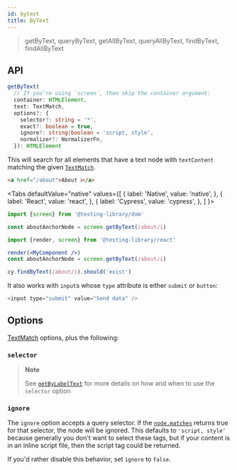 ```yaml
---
id: bytext
title: ByText
---
```



> getByText, queryByText, getAllByText, queryAllByText, findByText,
> findAllByText

## API

```typescript
getByText(
  // If you're using `screen`, then skip the container argument:
  container: HTMLElement,
  text: TextMatch,
  options?: {
    selector?: string = '*',
    exact?: boolean = true,
    ignore?: string|boolean = 'script, style',
    normalizer?: NormalizerFn,
  }): HTMLElement
```

This will search for all elements that have a text node with `textContent`
matching the given [`TextMatch`](queries/about.mdx#textmatch).

```html
<a href="/about">About ℹ️</a>
```

<Tabs defaultValue="native" values={[ { label: 'Native', value: 'native', }, {
label: 'React', value: 'react', }, { label: 'Cypress', value: 'cypress', }, ] }>
<TabItem value="native">

```js
import {screen} from '@testing-library/dom'

const aboutAnchorNode = screen.getByText(/about/i)
```

  </TabItem>
  <TabItem value="react">

```jsx
import {render, screen} from '@testing-library/react'

render(<MyComponent />)
const aboutAnchorNode = screen.getByText(/about/i)
```

  </TabItem>
  <TabItem value="cypress">

```js
cy.findByText(/about/i).should('exist')
```

  </TabItem>
  </Tabs>

It also works with `input`s whose `type` attribute is either `submit` or
`button`:

```js
<input type="submit" value="Send data" />
```

## Options

[TextMatch](queries/about.mdx#textmatch) options, plus the following:

### `selector`

> **Note**
>
> See [`getByLabelText`](queries/bylabeltext.mdx#selector) for more details on
> how and when to use the `selector` option

### `ignore`

The `ignore` option accepts a query selector. If the
[`node.matches`](https://developer.mozilla.org/en-US/docs/Web/API/Element/matches)
returns true for that selector, the node will be ignored. This defaults to
`'script, style'` because generally you don't want to select these tags, but if
your content is in an inline script file, then the script tag could be returned.

If you'd rather disable this behavior, set `ignore` to `false`.

